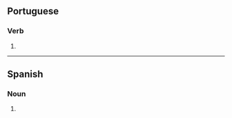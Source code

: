 ==Portuguese==

===Verb===
{{pt-pp|soldad|soldar}}

# {{pt-verb form of|soldar|ar|past participle|masculine|plural}}

----

==Spanish==

===Noun===
{{head|es|noun form|g=m-p}}

# {{plural of|soldado|lang=es}}